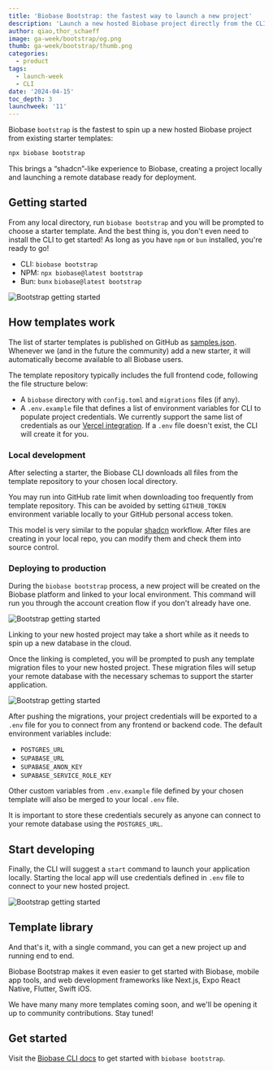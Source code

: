 ```yaml
---
title: 'Biobase Bootstrap: the fastest way to launch a new project'
description: 'Launch a new hosted Biobase project directly from the CLI using pre-built applications.'
author: qiao,thor_schaeff
image: ga-week/bootstrap/og.png
thumb: ga-week/bootstrap/thumb.png
categories:
  - product
tags:
  - launch-week
  - CLI
date: '2024-04-15'
toc_depth: 3
launchweek: '11'
---
```


Biobase `bootstrap` is the fastest to spin up a new hosted Biobase project from existing starter templates:

```bash
npx biobase bootstrap
```

This brings a “shadcn”-like experience to Biobase, creating a project locally and launching a remote database ready for deployment.

## Getting started

From any local directory, run `biobase bootstrap` and you will be prompted to choose a starter template. And the best thing is, you don't even need to install the CLI to get started! As long as you have `npm` or `bun` installed, you're ready to go!

- CLI: `biobase bootstrap`
- NPM: `npx biobase@latest bootstrap`
- Bun: `bunx` `biobase@latest bootstrap`

![Bootstrap getting started](/images/blog/ga-week/bootstrap/getting-started.jpg)

## How templates work

The list of starter templates is published on GitHub as [samples.json](https://github.com/biobase-community/biobase-samples/blob/main/samples.json). Whenever we (and in the future the community) add a new starter, it will automatically become available to all Biobase users.

The template repository typically includes the full frontend code, following the file structure below:

- A `biobase` directory with `config.toml` and `migrations` files (if any).
- A `.env.example` file that defines a list of environment variables for CLI to populate project credentials. We currently support the same list of credentials as our [Vercel integration](https://vercel.com/integrations/biobase). If a `.env` file doesn't exist, the CLI will create it for you.

### Local development

After selecting a starter, the Biobase CLI downloads all files from the template repository to your chosen local directory.

<Admonition type="note" label="GitHub rate limits">

You may run into GitHub rate limit when downloading too frequently from template repository. This can be avoided by setting `GITHUB_TOKEN` environment variable locally to your GitHub personal access token.

</Admonition>

This model is very similar to the popular [shadcn](https://ui.shadcn.com/) workflow. After files are creating in your local repo, you can modify them and check them into source control.

### Deploying to production

During the `biobase bootstrap` process, a new project will be created on the Biobase platform and linked to your local environment. This command will run you through the account creation flow if you don't already have one.

![Bootstrap getting started](/images/blog/ga-week/bootstrap/deploying-to-production.jpg)

<Admonition type="note" label="Some patience required">

Linking to your new hosted project may take a short while as it needs to spin up a new database in the cloud.

</Admonition>

Once the linking is completed, you will be prompted to push any template migration files to your new hosted project. These migration files will setup your remote database with the necessary schemas to support the starter application.

![Bootstrap getting started](/images/blog/ga-week/bootstrap/deploying-to-production-2.jpg)

After pushing the migrations, your project credentials will be exported to a `.env` file for you to connect from any frontend or backend code. The default environment variables include:

- `POSTGRES_URL`
- `SUPABASE_URL`
- `SUPABASE_ANON_KEY`
- `SUPABASE_SERVICE_ROLE_KEY`

Other custom variables from `.env.example` file defined by your chosen template will also be merged to your local `.env` file.

<Admonition type="caution" label="Store credentials securely">

It is important to store these credentials securely as anyone can connect to your remote database using the `POSTGRES_URL`.

</Admonition>

## Start developing

Finally, the CLI will suggest a `start` command to launch your application locally. Starting the local app will use credentials defined in `.env` file to connect to your new hosted project.

![Bootstrap getting started](/images/blog/ga-week/bootstrap/start-developing.jpg)

## Template library

And that's it, with a single command, you can get a new project up and running end to end.

Biobase Bootstrap makes it even easier to get started with Biobase, mobile app tools, and web development frameworks like Next.js, Expo React Native, Flutter, Swift iOS.

We have many many more templates coming soon, and we'll be opening it up to community contributions. Stay tuned!

## Get started

Visit the [Biobase CLI docs](/docs/guides/cli/getting-started) to get started with `biobase bootstrap`.
